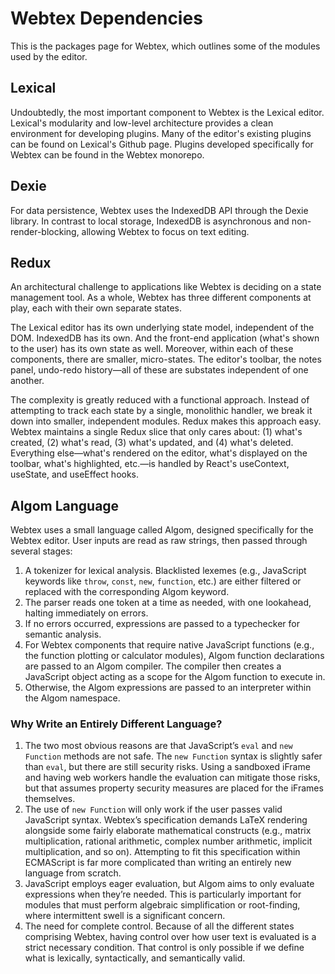 # Webtex Dependencies

This is the packages page for Webtex, which outlines some of the modules used by the editor.

## Lexical
Undoubtedly, the most important component to Webtex is the Lexical
editor. Lexical's modularity and low-level architecture provides a
clean environment for developing plugins. Many of the editor's
existing plugins can be found on Lexical's Github page. Plugins
developed specifically for Webtex can be found in the Webtex monorepo.

## Dexie
For data persistence, Webtex uses the IndexedDB API through the Dexie
library. In contrast to local storage, IndexedDB is asynchronous and
non-render-blocking, allowing Webtex to focus on text editing.

## Redux
An architectural challenge to applications like Webtex is deciding on
a state management tool. As a whole, Webtex has three different
components at play, each with their own separate states.

The Lexical editor has its own underlying state model, independent of
the DOM. IndexedDB has its own. And the front-end application (what's
shown to the user) has its own state as well. Moreover, within each of
these components, there are smaller, micro-states. The editor's
toolbar, the notes panel, undo-redo history&mdash;all of these are
substates independent of one another.

The complexity is greatly reduced with a functional approach. Instead
of attempting to track each state by a single, monolithic handler, we
break it down into smaller, independent modules. Redux makes this
approach easy. Webtex maintains a single Redux slice that only cares
about: (1) what's created, (2) what's read, (3) what's updated, and
(4) what's deleted. Everything else&mdash;what's rendered on the
editor, what's displayed on the toolbar, what's highlighted,
etc.&mdash;is handled by React's useContext, useState, and useEffect
hooks.

## Algom Language
Webtex uses a small language called Algom, designed specifically
for the Webtex editor. User inputs are read as raw strings, then passed
through several stages:

1. A tokenizer for lexical analysis. Blacklisted lexemes (e.g., JavaScript keywords like `throw`, `const`, `new`, `function`, etc.)
	 are either filtered or replaced with the corresponding Algom keyword.
2. The parser reads one token at a time as needed, with one lookahead, halting immediately on errors.
3. If no errors occurred, expressions are passed to a typechecker for semantic analysis.
4. For Webtex components that require native JavaScript functions (e.g., the function plotting or calculator modules), Algom function declarations are passed to an Algom compiler. The compiler then creates a JavaScript object acting as a scope for the Algom function to execute in.
5. Otherwise, the Algom expressions are passed to an interpreter within the Algom namespace.



### Why Write an Entirely Different Language?
1. The two most obvious reasons are that JavaScript’s `eval` and `new Function` methods are not safe. The `new Function` syntax is slightly safer than `eval`, but there are still security risks. Using a sandboxed iFrame and having web workers handle the evaluation can mitigate those risks, but that assumes property security measures are placed for the iFrames themselves.
2. The use of `new Function` will only work if the user passes valid JavaScript syntax. Webtex’s specification demands LaTeX rendering alongside some fairly elaborate mathematical constructs (e.g., matrix multiplication, rational arithmetic, complex number arithmetic, implicit multiplication, and so on). Attempting to fit this specification within ECMAScript is far more complicated than writing an entirely new language from scratch.
3. JavaScript employs eager evaluation, but Algom aims to only evaluate expressions when they’re needed. This is particularly important for modules that must perform algebraic simplification or root-finding, where intermittent swell is a significant concern.
4. The need for complete control. Because of all the different states comprising Webtex, having control over how user text is evaluated is a strict necessary condition. That control is only possible if we define what is lexically, syntactically, and semantically valid.
